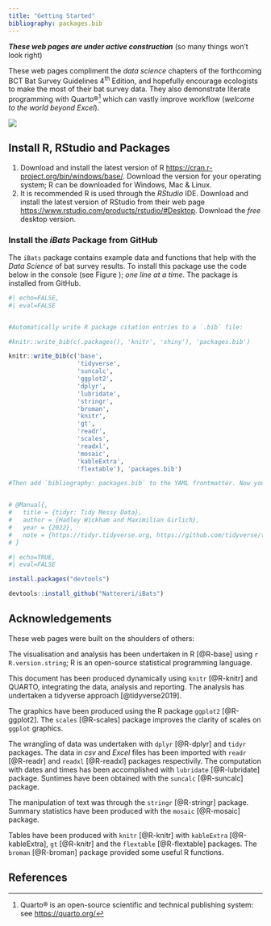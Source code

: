 ```yaml
---
title: "Getting Started"
bibliography: packages.bib
---
```


***These web pages are under active construction*** (so many things won't look right)

These web pages compliment the *data science* chapters of the forthcoming BCT Bat Survey Guidelines 4^th^ Edition, and hopefully encourage ecologists to make the most of their bat survey data. They also demonstrate literate programming with Quarto®[^1] which can vastly improve workflow (*welcome to the world beyond Excel*).

[^1]: Quarto® is an open-source scientific and technical publishing system: see <https://quarto.org/>

![](Images/homesunrise2.png)

## Install R, RStudio and Packages

1.  Download and install the latest version of R <https://cran.r-project.org/bin/windows/base/>. Download the version for your operating system; R can be downloaded for Windows, Mac & Linux.\
2.  It is recommended R is used through the *RStudio* IDE. Download and install the latest version of RStudio from their web page <https://www.rstudio.com/products/rstudio/#Desktop>. Download the *free* desktop version.

### Install the *iBats* Package from GitHub

The `iBats` package contains example data and functions that help with the *Data Science* of bat survey results. To install this package use the code below in the console (see Figure ); *one line at a time*. The package is installed from GitHub.

```r
#| echo=FALSE,  
#| eval=FALSE


#Automatically write R package citation entries to a `.bib` file:

#knitr::write_bib(c(.packages(), 'knitr', 'shiny'), 'packages.bib')

knitr::write_bib(c('base',
                   'tidyverse',
                   'suncalc',
                   'ggplot2',
                   'dplyr',
                   'lubridate',
                   'stringr',
                   'broman',
                   'knitr',
                   'gt',
                   'readr',
                   'scales',
                   'readxl',
                   'mosaic',
                   'kableExtra',
                   'flextable'), 'packages.bib')

#Then add `bibliography: packages.bib` to the YAML frontmatter. Now you can cite packages. For example: the R language [@R-base] is awesome. We used the **knitr** package [@R-knitr; @knitr2015] in our analysis. We also build a Shiny app [@R-shiny].


# @Manual{,
#   title = {tidyr: Tidy Messy Data},
#   author = {Hadley Wickham and Maximilian Girlich},
#   year = {2022},
#   note = {https://tidyr.tidyverse.org, https://github.com/tidyverse/tidyr},
# }

```

```r
#| echo=TRUE, 
#| eval=FALSE

install.packages("devtools")

devtools::install_github("Nattereri/iBats")


```

## Acknowledgements

These web pages were built on the shoulders of others:

The visualisation and analysis has been undertaken in R [@R-base] using `r R.version.string`; R is an open-source statistical programming language.

This document has been produced dynamically using `knitr` [@R-knitr] and QUARTO, integrating the data, analysis and reporting. The analysis has undertaken a tidyverse approach [@tidyverse2019].

The graphics have been produced using the R package `ggplot2` [@R-ggplot2]. The `scales` [@R-scales] package improves the clarity of scales on `ggplot` graphics.

The wrangling of data was undertaken with `dplyr` [@R-dplyr] and `tidyr` packages. The data in *csv* and *Excel* files has been imported with `readr` [@R-readr] and `readxl` [@R-readxl] packages respectivily. The computation with dates and times has been accomplished with `lubridate` [@R-lubridate] package. Suntimes have been obtained with the `suncalc` [@R-suncalc] package.

The manipulation of text was through the `stringr` [@R-stringr] package. Summary statistics have been produced with the `mosaic` [@R-mosaic] package.

Tables have been produced with `knitr` [@R-knitr] with `kableExtra` [@R-kableExtra], `gt` [@R-knitr] and the `flextable` [@R-flextable] packages. The `broman` [@R-broman] package provided some useful R functions.

## References
